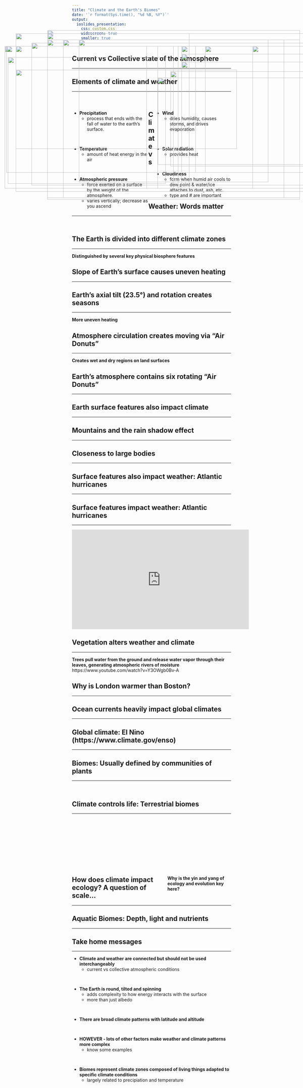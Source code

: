 ```yaml
---
title: "Climate and the Earth's Biomes"
date: '`r format(Sys.time(), "%d %B, %Y")`'
output: 
  ioslides_presentation:
    css: custom.css
    widescreen: true
    smaller: true
---
```


## Current vs Collective state of the atmosphere
<hr>

<IMG STYLE="position:absolute; TOP:160px; LEFT:150px; WIDTH:800px; HEIGHT:525px" SRC="images/climate_weather.png">

## Elements of climate and weather
<hr>
<br />

<div style="float: left; width: 48%;">

* **Precipitation**
    * process that ends with the fall of water to the earth’s surface.

<br />

* **Temperature**
    * amount of heat energy in the air

<br />

* **Atmospheric pressure**
    * force exerted on a surface by the weight of the atmosphere. 
    * varies vertically; decrease as you ascend

</div>

<div style="float: right; width: 48%;">

* **Wind**
    * dries humidity, causes storms, and drives evaporation

<br />

* **Solar radiation**
    * provides heat

<br />

* **Cloudiness**
    * form when humid air cools to dew point & water/ice attaches to dust, ash, etc.
    * type and # are important
</div>

## Climate vs Weather: Words matter
<hr>
<br/>

<IMG STYLE="position:absolute; TOP:160px; LEFT:50px; WIDTH:1000px; HEIGHT:500px" SRC="images/tweets.png">

## The Earth is divided into different climate zones
<hr>
**Distinguished by several key physical biosphere features**
<IMG STYLE="position:absolute; TOP:180px; LEFT:200px; WIDTH:700px; HEIGHT:500px" SRC="images/climatezones.gif">

## Slope of Earth's surface causes uneven heating
<hr>

<IMG STYLE="position:absolute; TOP:200px; LEFT:15px; WIDTH:450px; HEIGHT:450px" SRC="images/uneven_heating.gif">

<IMG STYLE="position:absolute; TOP:300px; LEFT:500px; WIDTH:550px; HEIGHT:275px" SRC="images/annual_energy.png">

## Earth's axial tilt (23.5&deg;) and rotation creates seasons
<hr>
**More uneven heating**
<IMG STYLE="position:absolute; TOP:275px; LEFT:50px; WIDTH:700px; HEIGHT:250px" SRC="images/seasons.jpg">

<IMG STYLE="position:absolute; TOP:200px; LEFT:800px; WIDTH:225px; HEIGHT:450px" SRC="images/seasons2.jpg">

<!-- ## Fun Fact: Changes in Earth's tilt and Ice Ages -->
<!-- <hr> -->

<!-- <IMG STYLE="position:absolute; TOP:160px; LEFT:100px; WIDTH:900px; HEIGHT:500px" SRC="images/ice_ages.jpg"> -->

## Atmosphere circulation creates moving via "Air Donuts"
<hr>
**Creates wet and dry regions on land surfaces**
<IMG STYLE="position:absolute; TOP:200px; LEFT:50px; WIDTH:450px; HEIGHT:450px" SRC="images/hadley.jpg">

<IMG STYLE="position:absolute; TOP:200px; LEFT:575px; WIDTH:450px; HEIGHT:450px" SRC="images/hadley2.jpg">

## Earth's atmosphere contains six rotating "Air Donuts"
<hr>

<IMG STYLE="position:absolute; TOP:200px; LEFT:50px; WIDTH:500px; HEIGHT:450px" SRC="images/circulation_zones.png">

<IMG STYLE="position:absolute; TOP:225px; LEFT:575px; WIDTH:425px; HEIGHT:425px" SRC="images/coriolis.png">

## Earth surface features also impact climate
<hr>

<IMG STYLE="position:absolute; TOP:180px; LEFT:150px; WIDTH:800px; HEIGHT:500px" SRC="images/landsurface.jpg">

## Mountains and the rain shadow effect
<hr>

<IMG STYLE="position:absolute; TOP:180px; LEFT:250px; WIDTH:600px; HEIGHT:450px" SRC="images/rainshadow.jpg">

## Closeness to large bodies 
<hr>

<IMG STYLE="position:absolute; TOP:160px; LEFT:50px; WIDTH:1000px; HEIGHT:500px" SRC="images/sanfran.png">

## Surface features also impact weather: Atlantic hurricanes
<hr>

<IMG STYLE="position:absolute; TOP:160px; LEFT:50px; WIDTH:1000px; HEIGHT:500px" SRC="images/hurricanes.jpg">

## Surface features impact weather: Atlantic hurricanes
<hr>

<iframe width="560" height="315" src="https://www.youtube.com/embed/h1eRp0EGOmE" frameborder="0" allow="autoplay; encrypted-media" allowfullscreen></iframe>

## Vegetation alters weather and climate
<hr>
**Trees pull water from the ground and release water vapor through their leaves, generating atmospheric rivers of moisture**
<br />
https://www.youtube.com/watch?v=Y3OWgb0Bv-A

<IMG STYLE="position:absolute; TOP:235px; LEFT:25px; WIDTH:500px; HEIGHT:400px" SRC="images/cloudforest.jpg">

<IMG STYLE="position:absolute; TOP:280px; LEFT:540px; WIDTH:500px; HEIGHT:300px" SRC="images/evatrans.jpg">

## Why is London warmer than Boston?
<hr>

<IMG STYLE="position:absolute; TOP:190px; LEFT:100px; WIDTH:900px; HEIGHT:450px" SRC="images/boston.png">

## Ocean currents heavily impact global climates
<hr>

<IMG STYLE="position:absolute; TOP:180px; LEFT:200px; WIDTH:700px; HEIGHT:500px" SRC="images/atlantic_currents.jpg">

## Global climate: El Nino (https://www.climate.gov/enso)
<hr>

<IMG STYLE="position:absolute; TOP:200px; LEFT:15px; WIDTH:550px; HEIGHT:450px" SRC="images/elnino.jpg">

<IMG STYLE="position:absolute; TOP:250px; LEFT:575px; WIDTH:450px; HEIGHT:350px" SRC="images/elnino2.png">

## Biomes: Usually defined by communities of plants
<hr>
<br />

<IMG STYLE="position:absolute; TOP:150px; LEFT:150px; WIDTH:800px; HEIGHT:500px" SRC="images/biomes.jpg">

## Climate controls life: Terrestrial biomes
<hr>
<br />
<br />
<br />
<br />
<br />
<br />
<br />
<br />
<br />

<IMG STYLE="position:absolute; TOP:160px; LEFT:50px; WIDTH:550px; HEIGHT:500px" SRC="images/biomes_temp.png">

<div style="float: right; width: 40%;">

**Why is the yin and yang of ecology and evolution key here?**

</div>


## How does climate impact ecology? A question of scale...
<hr>

<IMG STYLE="position:absolute; TOP:160px; LEFT:150px; WIDTH:800px; HEIGHT:500px" SRC="images/scale.png">

## Aquatic Biomes: Depth, light and nutrients
<hr>

<IMG STYLE="position:absolute; TOP:200px; LEFT:20px; WIDTH:600px; HEIGHT:400px" SRC="images/oceanbiomes.png">

<IMG STYLE="position:absolute; TOP:200px; LEFT:650px; WIDTH:400px; HEIGHT:400px" SRC="images/coastal1.jpg">

## Take home messages
<hr>

* **Climate and weather are connected but should not be used interchangeably**
    + current vs collective atmospheric conditions

<br />

* **The Earth is round, tilted and spinning**
    + adds complexity to how energy interacts with the surface
    + more than just albedo

<br />

* **There are broad climate patterns with latitude and altitude**

<br />

* **HOWEVER - lots of other factors make weather and climate patterns more complex**
    + know some examples
    
<br />

* **Biomes represent climate zones composed of living things adapted to specific climate conditions**
    + largely related to precipiation and temperature


<!-- ## Ocean Biomes: Coastal productivity -->
<!-- <hr> -->

<!-- <IMG STYLE="position:absolute; TOP:200px; LEFT:25px; WIDTH:550px; HEIGHT:400px" SRC="images/coastal2.png"> -->

<!-- <IMG STYLE="position:absolute; TOP:200px; LEFT:650px; WIDTH:400px; HEIGHT:400px" SRC="images/coastal1.jpg"> -->

<!-- ## Deep Ocean: Subtropical Gyres -->
<!-- <hr> -->
<!-- <br /> -->

<!-- <IMG STYLE="position:absolute; TOP:150px; LEFT:150px; WIDTH:800px; HEIGHT:600px" SRC="images/gyres.png"> -->

<!-- ## How does climate impact ecology? A question of scale... -->
<!-- <hr> -->

<!-- <IMG STYLE="position:absolute; TOP:180px; LEFT:150px; WIDTH:800px; HEIGHT:500px" SRC="images/climate_ecology.png"> -->

